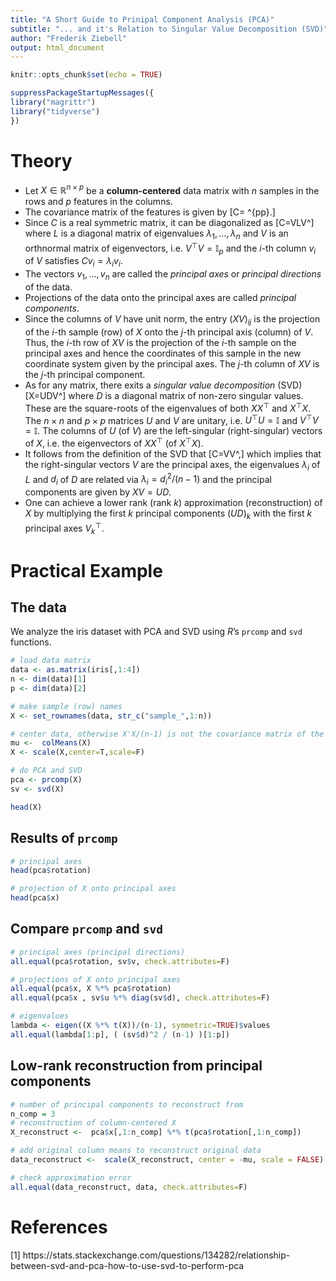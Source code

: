 ```yaml
---
title: "A Short Guide to Prinipal Component Analysis (PCA)"
subtitle: "... and it's Relation to Singular Value Decomposition (SVD)"
author: "Frederik Ziebell"
output: html_document
---
```


```r
knitr::opts_chunk$set(echo = TRUE)
```

```r
suppressPackageStartupMessages({
library("magrittr")
library("tidyverse")
})
```

# Theory

* Let $X\in\mathbb{R}^{n\times p}$ be a **column-centered** data matrix with $n$ samples in the rows and $p$ features in the columns.
* The covariance matrix of the features is given by \[C=\frac{X^\top X}{n-1} \in\mathbb{R}^{p\times p}.\]
* Since $C$ is a real symmetric matrix, it can be diagonalized as \[C=VLV^\top\] where $L$ is a diagonal matrix of eigenvalues $\lambda_1,\ldots,\lambda_n$ and $V$ is an orthnormal matrix of eigenvectors, i.e. $V^\top V=\mathbb{I}_p$ and the $i$-th column $v_i$ of $V$ satisfies $Cv_i=\lambda_i v_i$.
* The vectors $v_1,\ldots,v_n$ are called the *principal axes* or *principal directions* of the data.
* Projections of the data onto the principal axes are called *principal components*.
* Since the columns of $V$ have unit norm, the entry $(XV)_{ij}$ is the projection of the $i$-th sample (row) of $X$ onto the $j$-th principal axis (column) of $V$. Thus, the $i$-th row of $XV$ is the projection of the $i$-th sample on the principal axes and hence the coordinates of this sample in the new coordinate system given by the principal axes. The $j$-th column of $XV$ is the $j$-th principal component.
* As for any matrix, there exits a *singular value decomposition* (SVD) \[X=UDV^\top\] where $D$ is a diagonal matrix of non-zero singular values. These are the square-roots of the eigenvalues of both $XX^\top$ and $X^\top X$. The $n\times n$ and $p\times p$ matrices $U$ and $V$ are unitary, i.e. $U^\top U=\mathbb{I}$ and $V^\top V=\mathbb{I}$. The columns of $U$ (of $V$) are the left-singular (right-singular) vectors of $X$, i.e. the eigenvectors of $XX^\top$ (of $X^\top X$).
* It follows from the definition of the SVD that \[C=V\frac{D^2}{n-1}V^\top,\] which implies that the right-singular vectors $V$ are the principal axes, the eigenvalues $\lambda_i$ of $L$ and $d_i$ of $D$ are related via $\lambda_i=d_i^2/(n-1)$ and the principal components are given by $XV=UD$.
* One can achieve a lower rank (rank $k$) approximation (reconstruction) of $X$ by multiplying the first $k$ principal components $(UD)_k$ with the first $k$ principal axes $V_k^\top$.

# Practical Example
## The data
We analyze the iris dataset with PCA and SVD using *R*'s `prcomp` and `svd` functions.
```r
# load data matrix
data <- as.matrix(iris[,1:4])
n <- dim(data)[1]
p <- dim(data)[2]

# make sample (row) names
X <- set_rownames(data, str_c("sample_",1:n))

# center data, otherwise X'X/(n-1) is not the covariance matrix of the features 
mu <-  colMeans(X)
X <- scale(X,center=T,scale=F)

# do PCA and SVD
pca <- prcomp(X)
sv <- svd(X)

head(X)
```

## Results of `prcomp`
```r
# principal axes
head(pca$rotation)

# projection of X onto principal axes
head(pca$x)
```


## Compare `prcomp` and `svd`
```r
# principal axes (principal directions) 
all.equal(pca$rotation, sv$v, check.attributes=F)

# projections of X onto principal axes
all.equal(pca$x, X %*% pca$rotation)
all.equal(pca$x , sv$u %*% diag(sv$d), check.attributes=F)

# eigenvalues
lambda <- eigen((X %*% t(X))/(n-1), symmetric=TRUE)$values
all.equal(lambda[1:p], ( (sv$d)^2 / (n-1) )[1:p])
```

## Low-rank reconstruction from principal components
```r
# number of principal components to reconstruct from
n_comp = 3
# reconstruction of column-centered X
X_reconstruct <-  pca$x[,1:n_comp] %*% t(pca$rotation[,1:n_comp])

# add original column means to reconstruct original data
data_reconstruct <-  scale(X_reconstruct, center = -mu, scale = FALSE)

# check approximation error
all.equal(data_reconstruct, data, check.attributes=F)
```

# References
[1] https://stats.stackexchange.com/questions/134282/relationship-between-svd-and-pca-how-to-use-svd-to-perform-pca